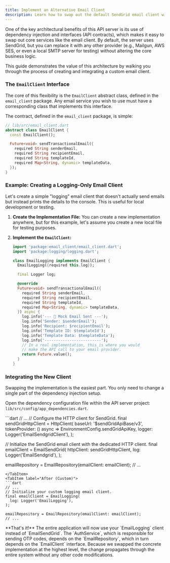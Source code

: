 ```yaml
---
title: Implement an Alternative Email Client
description: Learn how to swap out the default SendGrid email client with a different provider, demonstrating the architecture's flexibility.
---
```



One of the key architectural benefits of this API server is its use of dependency injection and interfaces (API contracts), which makes it easy to swap out core services like the email client. By default, the server uses SendGrid, but you can replace it with any other provider (e.g., Mailgun, AWS SES, or even a local SMTP server for testing) without altering the core business logic.

This guide demonstrates the value of this architecture by walking you through the process of creating and integrating a custom email client.

### The `EmailClient` Interface

The core of this flexibility is the `EmailClient` abstract class, defined in the `email_client` package. Any email service you wish to use must have a corresponding class that implements this interface.

The contract, defined in the `email_client` package, is simple:

```dart
// lib/src/email_client.dart
abstract class EmailClient {
  const EmailClient();

  Future<void> sendTransactionalEmail({
    required String senderEmail,
    required String recipientEmail,
    required String templateId,
    required Map<String, dynamic> templateData,
  });
}
```

### Example: Creating a Logging-Only Email Client

Let's create a simple "logging" email client that doesn't actually send emails but instead prints the details to the console. This is useful for local development or testing.

1.  **Create the Implementation File:**
    You can create a new implementation anywhere, but for this example, let's assume you create a new local file for testing purposes.

2.  **Implement the `EmailClient`:**

    ```dart
    import 'package:email_client/email_client.dart';
    import 'package:logging/logging.dart';

    class EmailLogging implements EmailClient {
      EmailLogging({required this.log});

      final Logger log;

      @override
      Future<void> sendTransactionalEmail({
        required String senderEmail,
        required String recipientEmail,
        required String templateId,
        required Map<String, dynamic> templateData,
      }) async {
        log.info('--- 📧 Mock Email Sent ---');
        log.info('Sender: $senderEmail');
        log.info('Recipient: $recipientEmail');
        log.info('Template ID: $templateId');
        log.info('Template Data: $templateData');
        log.info('-------------------------');
        // In a real implementation, this is where you would
        // make the API call to your email provider.
        return Future.value();
      }
    }
    ```

### Integrating the New Client

Swapping the implementation is the easiest part. You only need to change a single part of the dependency injection setup.

Open the dependency configuration file within the API server project: `lib/src/config/app_dependencies.dart`.

<Tabs>
<TabItem label="Before (Default)">
```dart
// ...
// Configure the HTTP client for SendGrid.
final sendGridHttpClient = HttpClient(
  baseUrl: '$sendGridApiBase/v3',
  tokenProvider: () async => EnvironmentConfig.sendGridApiKey,
  logger: Logger('EmailSendgridClient'),
);

// Initialize the SendGrid email client with the dedicated HTTP client.
final emailClient = EmailSendGrid(
  httpClient: sendGridHttpClient,
  log: Logger('EmailSendgrid'),
);

emailRepository = EmailRepository(emailClient: emailClient);
// ...
```
</TabItem>
<TabItem label="After (Custom)">
```dart
// ...
// Initialize your custom logging email client.
final emailClient = EmailLogging(
  log: Logger('EmailLogging'),
);

emailRepository = EmailRepository(emailClient: emailClient);
// ...
```
</TabItem>
</Tabs>

<Aside type="note">
**That's it!** The entire application will now use your `EmailLogging` client instead of `EmailSendGrid`. The `AuthService`, which is responsible for sending OTP codes, depends on the `EmailRepository`, which in turn depends on the `EmailClient` interface. Because we swapped the concrete implementation at the highest level, the change propagates through the entire system without any other code modifications.
</Aside>
